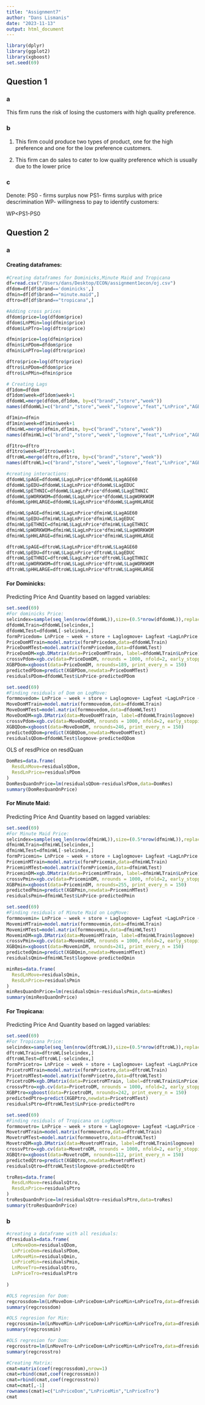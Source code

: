 ```yaml
---
title: "Assignment7"
author: "Dans Lismanis"
date: "2023-11-13"
output: html_document
---
```

```r
library(dplyr)
library(ggplot2)
library(xgboost)
set.seed(69)
```
## Question 1

### a

This firm runs the risk of losing the customers with high quality preference.

### b
1) This firm could produce two types of product, one for the high preference and one for the low preference customers.

2) This firm can do sales to cater to low quality preference which is usually due to the lower price

### c

Denote: PS0 - firms surplus now
        PS1- firms surplus with price descrimination
        WP- willingness to pay to identify customers:
        
WP<PS1-PS0

## Question 2

### a

#### Creating dataframes:

```r
#Creating dataframes for Dominicks,Minute Maid and Tropicana
df=read.csv("/Users/dans/Desktop/ECON/assignment1econ/oj.csv")
dfdom=df[df$brand=='dominicks',]
dfmin=df[df$brand=="minute.maid",]
dftro=df[df$brand=="tropicana",]

#Adding cross prices
dfdom$price=log(dfdom$price)
dfdom$LnPMin=log(dfmin$price)
dfdom$LnPTro=log(dftro$price)

dfmin$price=log(dfmin$price)
dfmin$LnPDom=dfdom$price
dfmin$LnPTro=log(dftro$price)

dftro$price=log(dftro$price)
dftro$LnPDom=dfdom$price
dftro$LnPMin=dfmin$price

# Creating Lags
df1dom=dfdom
df1dom$week=df1dom$week+1
dfdomWL=merge(dfdom,df1dom, by=c("brand","store","week"))
names(dfdomWL)=c("brand","store","week","logmove","feat","LnPrice","AGE60","EDUC","ETHNIC","INCOME","HHLARGE","WORKWOM","HVAL150","SSTRDIST","SSTRVOL","CPDIST5","CPWVOL5","LnPMin","LnPTro","Laglogmove","Lagfeat","LagLnPrice","LagAGE60","LagEDUC","LagETHNIC","LagINCOME","LagHHLARGE","LagWORKWOM","LagHVAL150","LagSSTRDIST","LagSSTRVOL","LagCPDIST5","LagCPWVOL5","LagLnPMin","LagLnPTro")

df1min=dfmin
df1min$week=df1min$week+1
dfminWL=merge(dfmin,df1min, by=c("brand","store","week"))
names(dfminWL)=c("brand","store","week","logmove","feat","LnPrice","AGE60","EDUC","ETHNIC","INCOME","HHLARGE","WORKWOM","HVAL150","SSTRDIST","SSTRVOL","CPDIST5","CPWVOL5","LnPDom","LnPTro","Laglogmove","Lagfeat","LagLnPrice","LagAGE60","LagEDUC","LagETHNIC","LagINCOME","LagHHLARGE","LagWORKWOM","LagHVAL150","LagSSTRDIST","LagSSTRVOL","LagCPDIST5","LagCPWVOL5","LagLnPDom","LagLnPTro")

df1tro=dftro
df1tro$week=df1tro$week+1
dftroWL=merge(dftro,df1tro, by=c("brand","store","week"))
names(dftroWL)=c("brand","store","week","logmove","feat","LnPrice","AGE60","EDUC","ETHNIC","INCOME","HHLARGE","WORKWOM","HVAL150","SSTRDIST","SSTRVOL","CPDIST5","CPWVOL5","LnPDom","LnPMin","Laglogmove","Lagfeat","LagLnPrice","LagAGE60","LagEDUC","LagETHNIC","LagINCOME","LagHHLARGE","LagWORKWOM","LagHVAL150","LagSSTRDIST","LagSSTRVOL","LagCPDIST5","LagCPWVOL5","LagLnPDom","LagLnPMin")
```

```r
#creating interactions:
dfdomWL$pAGE=dfdomWL$LagLnPrice*dfdomWL$LagAGE60
dfdomWL$pEDU=dfdomWL$LagLnPrice*dfdomWL$LagEDUC
dfdomWL$pETHNIC=dfdomWL$LagLnPrice*dfdomWL$LagETHNIC
dfdomWL$pWORKWOM=dfdomWL$LagLnPrice*dfdomWL$LagWORKWOM
dfdomWL$pHHLARGE=dfdomWL$LagLnPrice*dfdomWL$LagHHLARGE

dfminWL$pAGE=dfminWL$LagLnPrice*dfminWL$LagAGE60
dfminWL$pEDU=dfminWL$LagLnPrice*dfminWL$LagEDUC
dfminWL$pETHNIC=dfminWL$LagLnPrice*dfminWL$LagETHNIC
dfminWL$pWORKWOM=dfminWL$LagLnPrice*dfminWL$LagWORKWOM
dfminWL$pHHLARGE=dfminWL$LagLnPrice*dfminWL$LagHHLARGE

dftroWL$pAGE=dftroWL$LagLnPrice*dftroWL$LagAGE60
dftroWL$pEDU=dftroWL$LagLnPrice*dftroWL$LagEDUC
dftroWL$pETHNIC=dftroWL$LagLnPrice*dftroWL$LagETHNIC
dftroWL$pWORKWOM=dftroWL$LagLnPrice*dftroWL$LagWORKWOM
dftroWL$pHHLARGE=dftroWL$LagLnPrice*dftroWL$LagHHLARGE
```

#### For Dominicks:

Predicting Price And Quantity based on lagged variables:
```r
set.seed(69)
#For dominicks Price:
selcindex=sample(seq_len(nrow(dfdomWL)),size=(0.5*nrow(dfdomWL)),replace = FALSE)
dfdomWLTrain=dfdomWL[selcindex,]
dfdomWLTest=dfdomWL[-selcindex,]
formPricedom= LnPrice ~ week + store + Laglogmove+ Lagfeat +LagLnPrice + LagAGE60 + LagEDUC + LagETHNIC + LagINCOME + LagHHLARGE + LagWORKWOM + LagHVAL150 + LagSSTRDIST + LagSSTRVOL + LagCPDIST5 + LagCPWVOL5 + LagLnPMin + LagLnPTro + pAGE + pEDU + pETHNIC + pWORKWOM + pHHLARGE
PriceDomMTrain=model.matrix(formPricedom,data=dfdomWLTrain)
PriceDomMTest=model.matrix(formPricedom,data=dfdomWLTest)
PriceDomDM=xgb.DMatrix(data=PriceDomMTrain, label=dfdomWLTrain$LnPrice)
crossvPdom=xgb.cv(data=PriceDomDM, nrounds = 1000, nfold=2, early_stopping_rounds = 150, print_every_n = 150)
XGBPDom=xgboost(data=PriceDomDM, nrounds=189, print_every_n = 150)
predictedPDom=predict(XGBPDom,newdata=PriceDomMTest)
residualsPDom=dfdomWLTest$LnPrice-predictedPDom
```

```r
set.seed(69)
#Finding residuals of Dom on LogMove:
formmovedom= LnPrice ~ week + store + Laglogmove+ Lagfeat +LagLnPrice + LagAGE60 + LagEDUC + LagETHNIC + LagINCOME + LagHHLARGE + LagWORKWOM + LagHVAL150 + LagSSTRDIST + LagSSTRVOL + LagCPDIST5 + LagCPWVOL5 + LagLnPMin + LagLnPTro + pAGE + pEDU + pETHNIC + pWORKWOM + pHHLARGE
MoveDomMTrain=model.matrix(formmovedom,data=dfdomWLTrain)
MoveDomMTest=model.matrix(formmovedom,data=dfdomWLTest)
MoveDomDM=xgb.DMatrix(data=MoveDomMTrain, label=dfdomWLTrain$logmove)
crossvPdom=xgb.cv(data=MoveDomDM, nrounds = 1000, nfold=2, early_stopping_rounds = 150, print_every_n = 150)
XGBQDom=xgboost(data=MoveDomDM, nrounds=246, print_every_n = 150)
predictedQDom=predict(XGBQDom,newdata=MoveDomMTest)
residualsQDom=dfdomWLTest$logmove-predictedQDom
```

OLS of resdPrice on resdQuan
```r
DomRes=data.frame(
  ResdLnMove=residualsQDom,
  ResdLnPrice=residualsPDom
)
DomResQuanOnPrice=lm(residualsQDom~residualsPDom,data=DomRes)
summary(DomResQuanOnPrice)
```

#### For Minute Maid:

Predicting Price And Quantity based on lagged variables:
```r
set.seed(69)
#For Minute Maid Price:
selcindex=sample(seq_len(nrow(dfminWL)),size=(0.5*nrow(dfminWL)),replace = FALSE)
dfminWLTrain=dfminWL[selcindex,]
dfminWLTest=dfminWL[-selcindex,]
formPricemin= LnPrice ~ week + store + Laglogmove+ Lagfeat +LagLnPrice + LagAGE60 + LagEDUC + LagETHNIC + LagINCOME + LagHHLARGE + LagWORKWOM + LagHVAL150 + LagSSTRDIST + LagSSTRVOL + LagCPDIST5 + LagCPWVOL5 + LagLnPDom + LagLnPTro + pAGE + pEDU + pETHNIC + pWORKWOM + pHHLARGE
PriceminMTrain=model.matrix(formPricemin,data=dfminWLTrain)
PriceminMTest=model.matrix(formPricemin,data=dfminWLTest)
PriceminDM=xgb.DMatrix(data=PriceminMTrain, label=dfminWLTrain$LnPrice)
crossvPmin=xgb.cv(data=PriceminDM, nrounds = 1000, nfold=2, early_stopping_rounds = 150, print_every_n = 150)
XGBPmin=xgboost(data=PriceminDM, nrounds=255, print_every_n = 150)
predictedPmin=predict(XGBPmin,newdata=PriceminMTest)
residualsPmin=dfminWLTest$LnPrice-predictedPmin
```

```r
set.seed(69)
#Finding residuals of Minute Maid on LogMove:
formmovemin= LnPrice ~ week + store + Laglogmove+ Lagfeat +LagLnPrice + LagAGE60 + LagEDUC + LagETHNIC + LagINCOME + LagHHLARGE + LagWORKWOM + LagHVAL150 + LagSSTRDIST + LagSSTRVOL + LagCPDIST5 + LagCPWVOL5 + LagLnPDom + LagLnPTro + pAGE + pEDU + pETHNIC + pWORKWOM + pHHLARGE
MoveminMTrain=model.matrix(formmovemin,data=dfminWLTrain)
MoveminMTest=model.matrix(formmovemin,data=dfminWLTest)
MoveminDM=xgb.DMatrix(data=MoveminMTrain, label=dfminWLTrain$logmove)
crossvPmin=xgb.cv(data=MoveminDM, nrounds = 1000, nfold=2, early_stopping_rounds = 150, print_every_n = 150)
XGBQmin=xgboost(data=MoveminDM, nrounds=241, print_every_n = 150)
predictedQmin=predict(XGBQmin,newdata=MoveminMTest)
residualsQmin=dfminWLTest$logmove-predictedQmin
```

```r
minRes=data.frame(
  ResdLnMove=residualsQmin,
  ResdLnPrice=residualsPmin
)
minResQuanOnPrice=lm(residualsQmin~residualsPmin,data=minRes)
summary(minResQuanOnPrice)
```

#### For Tropicana:

Predicting Price And Quantity based on lagged variables:
```r
set.seed(69)
#For Tropicana Price:
selcindex=sample(seq_len(nrow(dftroWL)),size=(0.5*nrow(dftroWL)),replace = FALSE)
dftroWLTrain=dftroWL[selcindex,]
dftroWLTest=dftroWL[-selcindex,]
formPricetro= LnPrice ~ week + store + Laglogmove+ Lagfeat +LagLnPrice + LagAGE60 + LagEDUC + LagETHNIC + LagINCOME + LagHHLARGE + LagWORKWOM + LagHVAL150 + LagSSTRDIST + LagSSTRVOL + LagCPDIST5 + LagCPWVOL5 + LagLnPDom + LagLnPMin + pAGE + pEDU + pETHNIC + pWORKWOM + pHHLARGE
PricetroMTrain=model.matrix(formPricetro,data=dftroWLTrain)
PricetroMTest=model.matrix(formPricetro,data=dftroWLTest)
PricetroDM=xgb.DMatrix(data=PricetroMTrain, label=dftroWLTrain$LnPrice)
crossvPtro=xgb.cv(data=PricetroDM, nrounds = 1000, nfold=2, early_stopping_rounds = 150, print_every_n = 150)
XGBPtro=xgboost(data=PricetroDM, nrounds=242, print_every_n = 150)
predictedPtro=predict(XGBPtro,newdata=PricetroMTest)
residualsPtro=dftroWLTest$LnPrice-predictedPtro
```

```r
set.seed(69)
#Finding residuals of Tropicana on LogMove:
formmovetro= LnPrice ~ week + store + Laglogmove+ Lagfeat +LagLnPrice + LagAGE60 + LagEDUC + LagETHNIC + LagINCOME + LagHHLARGE + LagWORKWOM + LagHVAL150 + LagSSTRDIST + LagSSTRVOL + LagCPDIST5 + LagCPWVOL5 + LagLnPDom + LagLnPMin + pAGE + pEDU + pETHNIC + pWORKWOM + pHHLARGE
MovetroMTrain=model.matrix(formmovetro,data=dftroWLTrain)
MovetroMTest=model.matrix(formmovetro,data=dftroWLTest)
MovetroDM=xgb.DMatrix(data=MovetroMTrain, label=dftroWLTrain$logmove)
crossvPtro=xgb.cv(data=MovetroDM, nrounds = 1000, nfold=2, early_stopping_rounds = 150, print_every_n = 150)
XGBQtro=xgboost(data=MovetroDM, nrounds=112, print_every_n = 150)
predictedQtro=predict(XGBQtro,newdata=MovetroMTest)
residualsQtro=dftroWLTest$logmove-predictedQtro
```

```r
troRes=data.frame(
  ResdLnMove=residualsQtro,
  ResdLnPrice=residualsPtro
)
troResQuanOnPrice=lm(residualsQtro~residualsPtro,data=troRes)
summary(troResQuanOnPrice)
```

### b
```r
#creating a dataframe with all residuals:
dfresiduals=data.frame(
  LnMoveDom=residualsQDom,
  LnPriceDom=residualsPDom,
  LnMoveMin=residualsQmin,
  LnPriceMin=residualsPmin,
  LnMoveTro=residualsQtro,
  LnPriceTro=residualsPtro
  
)
```

```r
#OLS regresion for Dom:
regcrossdom=lm(LnMoveDom~LnPriceDom+LnPriceMin+LnPriceTro,data=dfresiduals)
summary(regcrossdom)
```

```r
#OLS regresion for Min:
regcrossmin=lm(LnMoveMin~LnPriceDom+LnPriceMin+LnPriceTro,data=dfresiduals)
summary(regcrossmin)
```

```r
#OLS regresion for Dom:
regcrosstro=lm(LnMoveTro~LnPriceDom+LnPriceMin+LnPriceTro,data=dfresiduals)
summary(regcrosstro)
```

```r
#Creating Matrix:
cmat=matrix(coef(regcrossdom),nrow=1)
cmat=rbind(cmat,coef(regcrossmin))
cmat=rbind(cmat,coef(regcrosstro))
cmat=cmat[,-1]
rownames(cmat)=c("LnPriceDom","LnPriceMin","LnPriceTro")
cmat
```